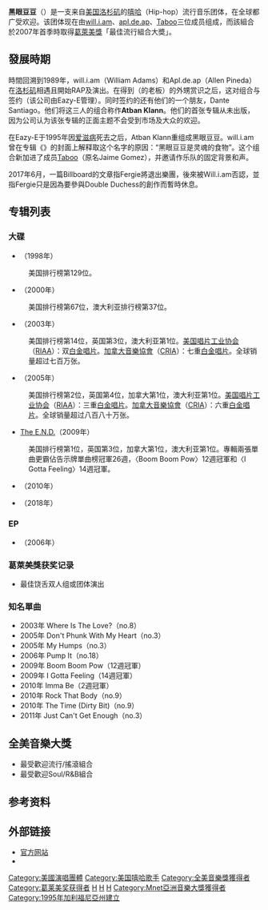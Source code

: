 {{noteTA
|1=zh-hans:格莱美奖;zh-hant:葛萊美獎;zh-cn:格莱美奖;zh-tw:葛萊美獎;zh-hk:格林美獎;zh-mo:格林美獎;
}}
{{Infobox musical artist  
| Name = 黑眼豆豆
| Img = Les Black Eyed Peas en concert au VIP Room Paris 3.jpg
| Img_capt = 黑眼豆豆於巴黎
| Img_size = 
| Landscape = yes
| Background = group_or_band
| Alias = 
| Origin = {{flagicon|USA}} [[美國|美國]][[洛杉磯|洛杉磯]]
| Genre = [[嘻哈|嘻哈]]<br />[[流行音樂|流行]]<br />[[舞蹈音樂|舞蹈]]<br />[[饒舌音樂|饒舌音樂]]<br />[[節奏藍調|R&B]]
| Years_active = 1995年至今
| Label = [[新視鏡|新視鏡]], [[A&M|A&M]]
| Associated_acts = 
| URL = {{URL|http://www.blackeyedpeas.com/|BlackEyedPeas.com}}
| Current_members = [[will.i.am|will.i.am]]<br />[[apl.de.ap|apl.de.ap]]<br />[[Taboo_(歌手)|Taboo]]
| Past_members = {{link-en|Kim Hill|Kim Hill (soul musician)}}<br />{{link-en|Dante Santiago}}<br />{{link-en|Sierra Swan}}<br />[[Fergie|Fergie]]
}}
'''黑眼豆豆'''（{{lang-en|'''The Black Eyed Peas'''}}）是一支来自[[美国|美国]][[洛杉矶|洛杉矶]]的[[嘻哈|嘻哈]]（Hip-hop）流行音乐团体，在全球都广受欢迎。该团体现在由[[will.i.am|will.i.am]]、[[apl.de.ap|apl.de.ap]]、[[Taboo_(歌手)|Taboo]]三位成员组成，而該組合於2007年首季時取得[[葛萊美獎|葛萊美獎]]「最佳流行組合大奬」。

== 發展時期 ==
時間回溯到1989年，will.i.am（William Adams）和Apl.de.ap（Allen Pineda）在[[洛杉矶|洛杉矶]]相遇且開始RAP及演出。在得到{{link-en|Jerry Heller}}（{{link-en|Eazy-E}}的老板）的外甥赏识之后，这对组合与{{link-en|Ruthless唱片|Ruthless Records}}签约（该公司由Eazy-E管理）。同时签约的还有他们的一个朋友，Dante Santiago。他们将这三人的组合称作'''Atban Klann'''。他们的首张专辑从未出版，因为公司认为该张专辑的正面主题不会受到市场及大众的欢迎。

在Eazy-E于1995年因[[爱滋病|爱滋病]]死去之后，Atban Klann重组成黑眼豆豆。will.i.am曾在专辑《{{link-en|Monkey Business|Monkey Business (The Black Eyed Peas album)}}》的封面上解释取这个名字的原因：“黑眼豆豆是灵魂的食物”。这个组合新加进了成员[[Taboo_(歌手)|Taboo]]（原名Jaime Gomez），并邀请{{link-en|Kim Hill}}作乐队的固定背景和声。

2017年6月，一篇Billboard的文章指Fergie將退出樂團，後來被Will.i.am否認，並指Fergie只是因為要參與Double Duchess的創作而暫時休息。

== 专辑列表 ==
=== 大碟 ===
* {{link-en|Behind the Front}}（1998年）
:美国排行榜第129位。
* {{link-en|Bridging the Gap|Bridging the Gap (Black Eyed Peas album)}}（2000年）
:美国排行榜第67位，澳大利亚排行榜第37位。
* {{link-en|Elephunk}}（2003年）
:美国排行榜第14位，英国第3位，澳大利亚第1位。[[美国唱片工业协会|美国唱片工业协会]]（[[RIAA|RIAA]]）：双[[白金唱片|白金唱片]]。[[加拿大音樂協會|加拿大音樂協會]]（[[加拿大音樂協會|CRIA]]）：七重[[白金唱片|白金唱片]]。全球销量超过七百万张。
* {{link-en|Monkey Business|Monkey Business (The Black Eyed Peas album)}}（2005年）
:美国排行榜第2位，英国第4位，加拿大第1位，澳大利亚第1位。[[美国唱片工业协会|美国唱片工业协会]]（[[RIAA|RIAA]]）：三重[[白金唱片|白金唱片]]。[[加拿大音樂協會|加拿大音樂協會]]（[[加拿大音樂協會|CRIA]]）：六重[[白金唱片|白金唱片]]。全球销量超过八百八十万张。
* [[The_E.N.D.|The E.N.D.]]（2009年）
:美国排行榜第1位，英国第3位，加拿大第1位，澳大利亚第1位。專輯兩張單曲更霸佔告示牌單曲榜冠軍26週，〈Boom Boom Pow〉12週冠軍和〈I Gotta Feeling〉14週冠軍。
* {{link-en|The Beginning|The Beginning (The Black Eyed Peas album)}}（2010年）
* {{link-en|Masters of the Sun Vol. 1}}（2018年）

=== EP ===
* {{link-en|Renegotiations: The Remixes}}（2006年）

=== 葛萊美獎获奖记录 ===
* 最佳饶舌双人组或团体演出

=== 知名單曲 ===
* 2003年 Where Is The Love?（no.8）
* 2005年 Don't Phunk With My Heart（no.3）
* 2005年 My Humps（no.3）
* 2006年 Pump It（no.18）
* 2009年 Boom Boom Pow（12週冠軍）
* 2009年 I Gotta Feeling（14週冠軍）
* 2010年 Imma Be（2週冠軍）
* 2010年 Rock That Body（no.9）
* 2010年 The Time (Dirty Bit)（no.9）
* 2011年 Just Can't Get Enough（no.3）

== 全美音樂大獎 ==
{{Portal box|美國|加利福尼亚州|音乐|人物}}
* 最受歡迎流行/搖滾組合
* 最受歡迎Soul/R&B組合

== 参考资料 ==
{{reflist}}

== 外部链接 ==
{{Commonscat|Black Eyed Peas}}
* [http://www.blackeyedpeas.com/ 官方网站]{{Wayback|url=http://www.blackeyedpeas.com/ |date=20090416010550 }}
* {{Facebook|blackeyedpeas}}

{{Authority control}}
{{DEFAULTSORT:Black Eyed Peas}}

[[Category:美國演唱團體|Category:美國演唱團體]]
[[Category:美国嘻哈歌手|Category:美国嘻哈歌手]]
[[Category:全美音樂獎獲得者|Category:全美音樂獎獲得者]]
[[Category:葛莱美奖获得者|Category:葛莱美奖获得者]]
[[Category:美國嘻哈團體|H]]
[[Category:朱諾獎獲得者|H]]
[[Category:1995年成立的音樂團體|H]]
[[Category:Mnet亞洲音樂大獎獲得者|Category:Mnet亞洲音樂大獎獲得者]]
[[Category:1995年加利福尼亞州建立|Category:1995年加利福尼亞州建立]]